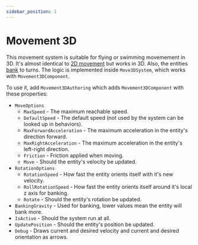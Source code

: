 ```yaml
---
sidebar_position: 1
---
```


# Movement 3D

This movement system is suitable for flying or swimming movemement in 3D. It's almost identical to [2D movement](/docs/documentation-defaults/movement/0_2D-movement) but works in 3D. Also, the entities [bank](https://en.wikipedia.org/wiki/Banked_turn) to turns. The logic is implemented inside `Move3DSystem`, which works with `Movement3DComponent`.

To use it, add `Movement3DAuthoring` which adds `Movement3DComponent` with these properties:

- `MoveOptions`
    - `MaxSpeed` - The maximum reachable speed.
    - `DefaultSpeed` - The default speed (not used by the system can be looked up in behaviors).
    - `MaxForwardAcceleration` - The maximum acceleration in the entity's direction forward.
    - `MaxRightAcceleration` - The maximum acceleration in the entity's left-right direction.
    - `Friction` - Friction applied when moving.
    - `Move` - Should the entity's velocity be updated.
- `RotationOptions`
    - `RotationSpeed` - How fast the entity orients itself with it's new velocity.
    - `RollRotationSpeed` - How fast the entity orients itself around it's local z axis for banking.
    - `Rotate` - Should the entity's rotation be updated.
- `BankingGravity` - Used for banking, lower values mean the entity will bank more.
- `IsActive` - Should the system run at all.
- `UpdatePosition` - Should the entity's position be updated.
- `Debug` - Draws current and desired velocity and current and desired orientation as arrows.